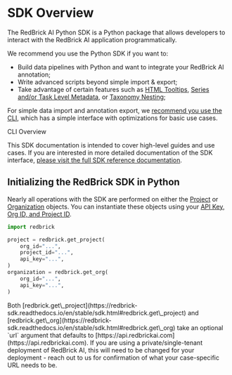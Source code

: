 # SDK Overview

The RedBrick AI Python SDK is a Python package that allows developers to interact with the RedBrick AI application programmatically.&#x20;

We recommend you use the Python SDK if you want to:

* Build data pipelines with Python and want to integrate your RedBrick AI annotation;
* Write advanced scripts beyond simple import & export;
* Take advantage of certain features such as [HTML Tooltips](https://docs.redbrickai.com/projects/taxonomies#html-tooltips), [Series and/or Task Level Metadata](https://docs.redbrickai.com/python-sdk/formats/full-format-reference#items-list-and-tasks.json), or [Taxonomy Nesting](https://docs.redbrickai.com/projects/taxonomies#nested-taxonomies);

For simple data import and annotation export, we [recommend you use the CLI](../cli-overview/), which has a simple interface with optimizations for basic use cases.&#x20;


<Card href="/python-sdk/cli-overview">
  CLI Overview
</Card>

This SDK documentation is intended to cover high-level guides and use cases. If you are interested in more detailed documentation of the SDK interface, [please visit the full SDK reference documentation](https://redbrick-sdk.readthedocs.io/en/stable/sdk.html).

## **Initializing the RedBrick SDK in Python**

Nearly all operations with the SDK are performed on either the [Project](https://redbrick-sdk.readthedocs.io/en/stable/sdk.html#redbrick.project.RBProject) or [Organization](https://redbrick-sdk.readthedocs.io/en/stable/sdk.html#redbrick.organization.RBOrganization) objects. You can instantiate these objects using your [API Key, Org ID, and Project ID](../installation-and-api-keys.md).&#x20;

```python
import redbrick

project = redbrick.get_project(
    org_id="...",
    project_id="...",
    api_key="...",
)
organization = redbrick.get_org(
    org_id="...", 
    api_key="...",
)
```

<Note>
Both [redbrick.get\_project](https://redbrick-sdk.readthedocs.io/en/stable/sdk.html#redbrick.get\_project) and [redbrick.get\_org](https://redbrick-sdk.readthedocs.io/en/stable/sdk.html#redbrick.get\_org) take an optional `url` argument that defaults to [https://api.redbrickai.com](https://api.redbrickai.com). 
If you are using a private/single-tenant deployment of RedBrick AI, this will need to be changed for your deployment - reach out to us for confirmation of what your case-specific URL needs to be.
</Note>
